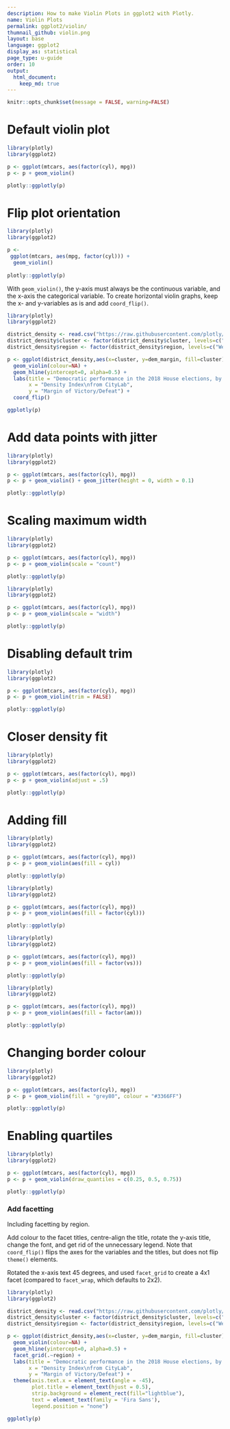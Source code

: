 ```yaml
---
description: How to make Violin Plots in ggplot2 with Plotly.
name: Violin Plots
permalink: ggplot2/violin/
thumnail_github: violin.png
layout: base
language: ggplot2
display_as: statistical
page_type: u-guide
order: 10
output:
  html_document:
    keep_md: true
---
```


```r
knitr::opts_chunk$set(message = FALSE, warning=FALSE)
```

# Default violin plot

```r
library(plotly)
library(ggplot2)

p <- ggplot(mtcars, aes(factor(cyl), mpg))
p <- p + geom_violin()

plotly::ggplotly(p)
```

# Flip plot orientation

```r
library(plotly)
library(ggplot2)

p <-   
 ggplot(mtcars, aes(mpg, factor(cyl))) +
  geom_violin()
  
plotly::ggplotly(p)
```

With `geom_violin()`, the y-axis must always be the continuous variable, and the x-axis the categorical variable. To create horizontal violin graphs, keep the x- and y-variables as is and add `coord_flip()`.

```r
library(plotly)
library(ggplot2)

district_density <- read.csv("https://raw.githubusercontent.com/plotly/datasets/master/district_density.csv", stringsAsFactors = FALSE)
district_density$cluster <- factor(district_density$cluster, levels=c("Pure urban", "Urban-suburban mix", "Dense suburban", "Sparse suburban", "Rural-suburban mix", "Pure rural"))
district_density$region <- factor(district_density$region, levels=c("West", "South", "Midwest", "Northeast"))

p <- ggplot(district_density,aes(x=cluster, y=dem_margin, fill=cluster)) +
  geom_violin(colour=NA) +
  geom_hline(yintercept=0, alpha=0.5) +
  labs(title = "Democratic performance in the 2018 House elections, by region and density",
       x = "Density Index\nfrom CityLab",
       y = "Margin of Victory/Defeat") +
  coord_flip()

ggplotly(p)
```

# Add data points with jitter

```r
library(plotly)
library(ggplot2)

p <- ggplot(mtcars, aes(factor(cyl), mpg))
p <- p + geom_violin() + geom_jitter(height = 0, width = 0.1)

plotly::ggplotly(p)
```

# Scaling maximum width

```r
library(plotly)
library(ggplot2)

p <- ggplot(mtcars, aes(factor(cyl), mpg))
p <- p + geom_violin(scale = "count")

plotly::ggplotly(p)
```


```r
library(plotly)
library(ggplot2)

p <- ggplot(mtcars, aes(factor(cyl), mpg))
p <- p + geom_violin(scale = "width")

plotly::ggplotly(p)
```

# Disabling default trim

```r
library(plotly)
library(ggplot2)

p <- ggplot(mtcars, aes(factor(cyl), mpg))
p <- p + geom_violin(trim = FALSE)

plotly::ggplotly(p)
```



# Closer density fit


```r
library(plotly)
library(ggplot2)

p <- ggplot(mtcars, aes(factor(cyl), mpg))
p <- p + geom_violin(adjust = .5)

plotly::ggplotly(p)
```


# Adding fill

```r
library(plotly)
library(ggplot2)

p <- ggplot(mtcars, aes(factor(cyl), mpg))
p <- p + geom_violin(aes(fill = cyl))

plotly::ggplotly(p)
```

```r
library(plotly)
library(ggplot2)

p <- ggplot(mtcars, aes(factor(cyl), mpg))
p <- p + geom_violin(aes(fill = factor(cyl)))

plotly::ggplotly(p)
```




```r
library(plotly)
library(ggplot2)

p <- ggplot(mtcars, aes(factor(cyl), mpg))
p <- p + geom_violin(aes(fill = factor(vs)))

plotly::ggplotly(p)
```



```r
library(plotly)
library(ggplot2)

p <- ggplot(mtcars, aes(factor(cyl), mpg))
p <- p + geom_violin(aes(fill = factor(am)))

plotly::ggplotly(p)
```


# Changing border colour

```r
library(plotly)
library(ggplot2)

p <- ggplot(mtcars, aes(factor(cyl), mpg))
p <- p + geom_violin(fill = "grey80", colour = "#3366FF")

plotly::ggplotly(p)
```


# Enabling quartiles


```r
library(plotly)
library(ggplot2)

p <- ggplot(mtcars, aes(factor(cyl), mpg))
p <- p + geom_violin(draw_quantiles = c(0.25, 0.5, 0.75))

plotly::ggplotly(p)
```

### Add facetting
Including facetting by region.

Add colour to the facet titles, centre-align the title, rotate the y-axis title, change the font, and get rid of the unnecessary legend. Note that `coord_flip()` flips the axes for the variables and the titles, but does not flip `theme()` elements.

Rotated the x-axis text 45 degrees, and used `facet_grid` to create a 4x1 facet (compared to `facet_wrap`, which defaults to 2x2).

```r
library(plotly)
library(ggplot2)

district_density <- read.csv("https://raw.githubusercontent.com/plotly/datasets/master/district_density.csv", stringsAsFactors = FALSE)
district_density$cluster <- factor(district_density$cluster, levels=c("Pure urban", "Urban-suburban mix", "Dense suburban", "Sparse suburban", "Rural-suburban mix", "Pure rural"))
district_density$region <- factor(district_density$region, levels=c("West", "South", "Midwest", "Northeast"))

p <- ggplot(district_density,aes(x=cluster, y=dem_margin, fill=cluster)) +
  geom_violin(colour=NA) +
  geom_hline(yintercept=0, alpha=0.5) +
  facet_grid(.~region) +
  labs(title = "Democratic performance in the 2018 House elections, by region and density",
       x = "Density Index\nfrom CityLab",
       y = "Margin of Victory/Defeat") +
  theme(axis.text.x = element_text(angle = -45),
        plot.title = element_text(hjust = 0.5),
        strip.background = element_rect(fill="lightblue"),
        text = element_text(family = 'Fira Sans'),
        legend.position = "none")

ggplotly(p)
```
